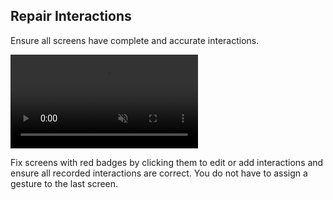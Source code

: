 ## Repair Interactions

Ensure all screens have complete and accurate interactions.

<video src="/demo.mp4" className="not-prose w-full h-auto rounded-lg focus:outline-hidden focus:ring-0" autoPlay loop playsInline muted></video>

Fix screens with red badges by clicking them to edit or add interactions and ensure all recorded interactions are correct. You do not have to assign a gesture to the last screen.

